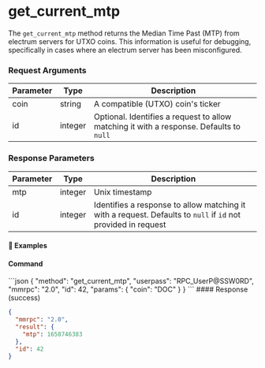 
# get\_current\_mtp

The `get_current_mtp` method returns the Median Time Past (MTP) from electrum servers for UTXO coins. This information is useful for debugging, specifically in cases where an electrum server has been misconfigured.

### Request Arguments

| Parameter | Type    | Description                                                                             |
| --------- | ------- | --------------------------------------------------------------------------------------- |
| coin      | string  | A compatible (UTXO) coin's ticker                                                       |
| id        | integer | Optional. Identifies a request to allow matching it with a response. Defaults to `null` |

### Response Parameters

| Parameter | Type    | Description                                                                                                   |
| --------- | ------- | ------------------------------------------------------------------------------------------------------------- |
| mtp       | integer | Unix timestamp                                                                                                |
| id        | integer | Identifies a response to allow matching it with a request. Defaults to `null` if `id` not provided in request |

#### 📌 Examples

#### Command

<CodeGroup title="" tag="POST" label="get_current_mtp" mm2MethodDecorate="true">
  ```json
  {
    "method": "get_current_mtp",
    "userpass": "RPC_UserP@SSW0RD",
    "mmrpc": "2.0",
    "id": 42,
    "params": {
      "coin": "DOC"
    }
  }
  ```
</CodeGroup>

<CollapsibleSection expandedText="Hide Response" collapsedText="Show Response">
  #### Response (success)

  ```json
  {
    "mmrpc": "2.0",
    "result": {
      "mtp": 1658746383
    },
    "id": 42
  }
  ```
</CollapsibleSection>
